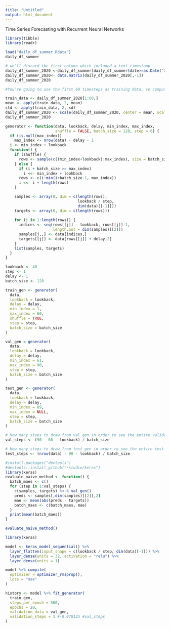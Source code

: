 ```yaml
---
title: "Untitled"
output: html_document
---
```


Time Series Forecasting with Recurrent Neural Networks

```r
library(tibble)
library(readr)
```

```r
load("daily_df_summer.Rdata")
daily_df_summer

```

```r
# we’ll discard the first column which included a text timestamp 
daily_df_summer_2020 <-daily_df_summer[daily_df_summer$date>=as.Date("2020-01-01", format="%Y-%m-%d" ),]
daily_df_summer_2020<- data.matrix(daily_df_summer_2020[,-1])
daily_df_summer_2020
```

```r
#You’re going to use the first 60 timesteps as training data, so compute the mean and standard deviation for normalization only on this fraction of the data.

train_data <- daily_df_summer_2020[1:60,]
mean <- apply(train_data, 2, mean)
std <- apply(train_data, 2, sd)
daily_df_summer_2020 <- scale(daily_df_summer_2020, center = mean, scale = std)
daily_df_summer_2020
```

```r
generator <- function(data, lookback, delay, min_index, max_index,
                      shuffle = FALSE, batch_size = 128, step = 6) {
  if (is.null(max_index))
    max_index <- nrow(data) - delay - 1
  i <- min_index + lookback
  function() {
    if (shuffle) {
      rows <- sample(c((min_index+lookback):max_index), size = batch_size)
    } else {
      if (i + batch_size >= max_index)
        i <<- min_index + lookback
      rows <- c(i:min(i+batch_size-1, max_index))
      i <<- i + length(rows)
    }

    samples <- array(0, dim = c(length(rows),
                                lookback / step,
                                dim(data)[[-1]]))
    targets <- array(0, dim = c(length(rows)))
                      
    for (j in 1:length(rows)) {
      indices <- seq(rows[[j]] - lookback, rows[[j]]-1,
                     length.out = dim(samples)[[2]])
      samples[j,,] <- data[indices,]
      targets[[j]] <- data[rows[[j]] + delay,2]
    }           
    list(samples, targets)
  }
}
```

```r
lookback <- 40
step <- 1
delay <- 1
batch_size <- 128

train_gen <- generator(
  data,
  lookback = lookback,
  delay = delay,
  min_index = 1,
  max_index = 60,
  shuffle = TRUE,
  step = step, 
  batch_size = batch_size
)

val_gen = generator(
  data,
  lookback = lookback,
  delay = delay,
  min_index = 61,
  max_index = 90,
  step = step,
  batch_size = batch_size
)

test_gen <- generator(
  data,
  lookback = lookback,
  delay = delay,
  min_index = 89,
  max_index = NULL,
  step = step,
  batch_size = batch_size
)

# How many steps to draw from val_gen in order to see the entire validation set
val_steps <- (90 - 60 - lookback) / batch_size

# How many steps to draw from test_gen in order to see the entire test set
test_steps <- (nrow(data) - 90 - lookback) / batch_size
```

```r
#install.packages("devtools")
#devtools::install_github("rstudio/keras")
library(keras)
evaluate_naive_method <- function() {
  batch_maes <- c()
  for (step in 1:val_steps) {
    c(samples, targets) %<-% val_gen()
    preds <- samples[,dim(samples)[[2]],2]
    mae <- mean(abs(preds - targets))
    batch_maes <- c(batch_maes, mae)
  }
  print(mean(batch_maes))
}

evaluate_naive_method()
```

```r
library(keras)

model <- keras_model_sequential() %>% 
  layer_flatten(input_shape = c(lookback / step, dim(data)[-1])) %>% 
  layer_dense(units = 32, activation = "relu") %>% 
  layer_dense(units = 1)

model %>% compile(
  optimizer = optimizer_rmsprop(),
  loss = "mae"
)

history <- model %>% fit_generator(
  train_gen,
  steps_per_epoch = 500,
  epochs = 20,
  validation_data = val_gen,
  validation_steps = 1 #-0.078125 #val_steps
)
```


